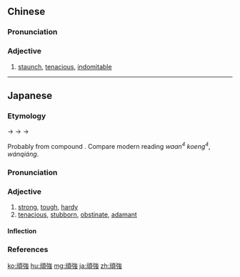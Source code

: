 {{also|顽强}}
==Chinese==
{{zh-forms|s=顽强}}

===Pronunciation===
{{zh-pron
|m=wánqiáng
|c=waan4 koeng4
|mn=qz,xm:goân-kiông/zz:goân-kiâng/qz:oán-kiông
|cat=a
}}

===Adjective===
{{zh-adj}}

# [[staunch]], [[tenacious]], [[indomitable]]

----

==Japanese==
{{ja-kanjitab|がん|きょう|yomi=o}}

===Etymology===
{{IPAchar|/gwankjau/}} → {{IPAchar|/gwankjɔː/}} → {{IPAchar|/gwankjoː/}} → {{IPAchar|/gankjoː/}}

Probably from {{etyl|ltc|ja|sort=かんきょう'}} compound {{m|zh|頑強|tr=ŋuan gǐaŋ|lit=obstinate + strong}}.  Compare modern {{etyl|yue|-}} reading ''waan<sup>4</sup> koeng<sup>4</sup>'', {{etyl|cmn|-}} ''wánqiáng''.

===Pronunciation===
{{ja-pron|yomi=kanon|がんきょう|acc=0|acc_ref=DJR}}

===Adjective===
{{ja-adj|infl=な|がんきょう|hhira=ぐわんきやう}}

# [[strong]], [[tough]], [[hardy]]
# [[tenacious]], [[stubborn]], [[obstinate]], [[adamant]]

====Inflection====
{{ja-na|がんきょう}}

===References===
<references/>

[[ko:頑強]]
[[hu:頑強]]
[[mg:頑強]]
[[ja:頑強]]
[[zh:頑強]]